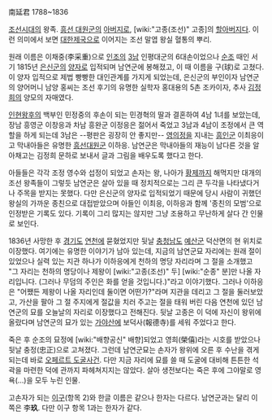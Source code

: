 南延君
1788~1836

[[조선]]시대의 왕족. [[흥선 대원군]]의 [[아버지]]로, [wiki:"고종(조선)" 고종]의 [[할아버지]]다. 이런 의미에서 보면 [[대한제국]]으로 이어지는 조선 말엽 왕실 혈통의 뿌리.

원래 이름은 이채중(李采重)으로 [[인조]]의 [[3남]] 인평대군의 6대손이었으나 [[순조]] 때인 서기 1815년 [[은신군]]의 [[양자]]로 입적되며 남연군에 봉해졌고, 이 때 이름을 구(球)로 고쳤다. 이 양자 입적으로 제법 빵빵한 대인관계를 가지게 되었는데, 은신군의 부인이자 남연군의 양어머니 남양 홍씨는 조선 후기의 유명한 실학자 홍대용의 5촌 조카이자, 추사 [[김정희]]의 양모의 자매였다.

[[인현왕후]]의 백부인 민정중의 후손이 되는 민경혁의 딸과 결혼하여 4남 1녀를 보았는데, 장남 흥영군 이창응과 차남 흥완군 이정응은 젊어서 죽었고 3남과 4남이 조정에서 큰 역할을 하게 되는데 3남은 --평판은 굉장히 안 좋지만-- [[영의정]]을 지내는 [[흥인군]] 이최응이고 막내아들은 유명한 [[흥선대원군]] 이하응. 남연군은 막내아들의 재능이 남다른 것을 알아채고는 김정희 문하로 보내서 글과 그림을 배우도록 했다고 한다.

아들들은 각각 조정 영수와 섭정이 되었고 손자는 왕, 나아가 [[황제]]까지 해먹지만 대개의 조선 왕족들이 그렇듯 남연군은 살아 있을 때 정치적으로는 그리 큰 두각을 나타냈다거나 주목을 받지는 못했다. 다만 은신군의 양자로 입적되었기 때문에 당시 사람이 귀했던 왕실의 가까운 종친으로 대접받았으며 아들인 이최응, 이하응과 함께 '종친의 모범'으로 인정받은 기록도 있다. 기록이 그리 많지는 않지만 그냥 조용하고 무난하게 살다 간 인물로 보인다.

1836년 사망한 후 [[경기도]] [[연천]]에 묻혔었지만 뒷날 [[충청남도]] [[예산]]군 덕산면의 현 위치로 이장했다. 여기에는 유명한 이야기가 남아 있는데, 지금의 남연군묘 자리에는 원래 절이 있었으나 실력 있는 지관 하나가 이하응에게 천하의 명당 자리라며 그 절을 소개했고 "그 자리는 천하의 명당이나 제왕이 [wiki:"고종(조선)" 두] [wiki:"순종" 분]만 나올 자리입니다. (그러나 무덤의 주인은 화를 얻을 것입니다.)"라고 이야기했다. 그러나 이하응은 "어쨌든 제왕이 나올 자리인데 둘이면 어떤가?"라며 지관을 데리고 그 절을 둘러보았고, 가산을 팔아 그 절 주지에게 절값을 치러 주고는 절을 태워 버린 다음 연천에 있던 남연군의 묘를 오늘날의 자리로 이장했다고 전해진다. 뒷날 고종은 이 덕에 자신이 왕위에 올랐다며 남연군의 묘가 있는 [[가야산]]에 보덕사(報德寺)를 세워 주었다고 한다.

죽은 후 순조의 묘정에 [wiki:"배향공신" 배향]되었고 영희(榮僖)라는 시호를 받았으나 뒷날 충정(忠正)으로 고쳐졌다. 그런데 남연군묘는 손자가 왕위에 오른 후 수난을 겪게 되는데 바로 [[오페르트 도굴사건]]. 다만 지금 자리에 묘를 쓸 때 도굴에 대비해 튼튼한 석곽을 마련한 덕에 관까지 파헤쳐지지는 않았다. 살아 생전보다는 죽은 후에 그야말로 영욕(…)을 모두 누린 인물.

고손자가 되는 [[이구]](항목 2)와 한글 이름은 같으나 한자는 다르다. 남연군과는 달리 이쪽은 李'''玖'''. 다만 이구 항목 1과는 한자가 같다.
